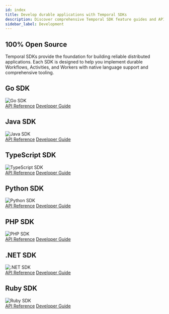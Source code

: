 ```yaml
---
id: index
title: Develop durable applications with Temporal SDKs
description: Discover comprehensive Temporal SDK feature guides and API references. Enhance your Temporal Application development with Go, Java, PHP, Python, TypeScript, and .NET.
sidebar_label: Development
---
```



## 100% Open Source

Temporal SDKs provide the foundation for building reliable distributed applications. Each SDK is designed to help you implement durable Workflows, Activities, and Workers with native language support and comprehensive tooling.

<div className="sdk-section">
  <div className="sdk-container">
    <div className="sdk-grid">
      <div className="sdk-card">
        <div className="sdk-card-header">
          <h2>Go SDK</h2>
          <img src="/img/sdks/svgs/sdk-box-logos/go.svg" alt="Go SDK" />
        </div>
        <div className="sdk-card-links">
          <a href="http://t.mp/go-api">API Reference</a>
          <a href="/develop/go">Developer Guide</a>
        </div>
      </div>
      <div className="sdk-card">
        <div className="sdk-card-header">
          <h2>Java SDK</h2>
          <img src="/img/sdks/svgs/sdk-box-logos/java.svg" alt="Java SDK" />
        </div>
        <div className="sdk-card-links">
          <a href="http://t.mp/java-api">API Reference</a>
          <a href="/develop/java">Developer Guide</a>
        </div>
      </div>
      <div className="sdk-card">
        <div className="sdk-card-header">
          <h2>TypeScript SDK</h2>
          <img src="/img/sdks/svgs/sdk-box-logos/typescript.svg" alt="TypeScript SDK" />
        </div>
        <div className="sdk-card-links">
          <a href="https://typescript.temporal.io">API Reference</a>
          <a href="/develop/typescript">Developer Guide</a>
        </div>
      </div>
      <div className="sdk-card">
        <div className="sdk-card-header">
          <h2>Python SDK</h2>
          <img src="/img/sdks/svgs/sdk-box-logos/python.svg" alt="Python SDK" />
        </div>
        <div className="sdk-card-links">
          <a href="https://python.temporal.io">API Reference</a>
          <a href="/develop/python">Developer Guide</a>
        </div>
      </div>
      <div className="sdk-card">
        <div className="sdk-card-header">
          <h2>PHP SDK</h2>
          <img src="/img/sdks/svgs/sdk-box-logos/php.svg" alt="PHP SDK" />
        </div>
        <div className="sdk-card-links">
          <a href="https://php.temporal.io/namespaces/temporal.html">API Reference</a>
          <a href="/develop/php">Developer Guide</a>
        </div>
      </div>
      <div className="sdk-card">
        <div className="sdk-card-header">
          <h2>.NET SDK</h2>
          <img src="/img/sdks/svgs/sdk-box-logos/dotnet.svg" alt=".NET SDK" />
        </div>
        <div className="sdk-card-links">
          <a href="https://dotnet.temporal.io/">API Reference</a>
          <a href="/develop/dotnet">Developer Guide</a>
        </div>
      </div>
      <div className="sdk-card">
        <div className="sdk-card-header">
          <h2>Ruby SDK</h2>
          <img src="/img/sdks/svgs/sdk-box-logos/ruby.png" alt="Ruby SDK" />
        </div>
        <div className="sdk-card-links">
          <a href="https://www.rubydoc.info/gems/temporalio">API Reference</a>
          <a href="https://github.com/temporalio/sdk-ruby#readme">Developer Guide</a>
        </div>
      </div>
    </div>
  </div>
</div>

<style>
{`
  .sdk-section {
    margin: 2rem 0;
  }

  .sdk-container {
    max-width: 1200px;
    margin: 0 auto;
  }

  .sdk-grid {
    display: grid;
    grid-template-columns: repeat(auto-fill, minmax(250px, 1fr));
    gap: 1rem;
  }

  .sdk-card {
    background: var(--ifm-background-surface-color);
    border: 1px solid rgba(255, 255, 255, 0.1);
    border-radius: 4px;
    padding: 1.25rem;
    min-height: 200px;
    position: relative;
  }

  [data-theme='light'] .sdk-card {
    border: 1px solid var(--ifm-color-emphasis-300);
  }

  .sdk-card-header {
    display: flex;
    justify-content: space-between;
    align-items: flex-start;
    width: 100%;
    margin-bottom: 3rem;
  }

  .sdk-card-header h2 {
    margin: 0;
    font-size: 2rem;
    font-weight: 300;
    color: var(--ifm-color-emphasis-900);
    line-height: 1;
  }

  .sdk-card-header img {
    width: 48px;
    height: 48px;
  }

  .sdk-card-links {
    display: flex;
    flex-direction: column;
    gap: 0.75rem;
    position: absolute;
    bottom: 1.25rem;
    left: 1.25rem;
  }

  .sdk-card-links a {
    color: #CACBF9;
    text-decoration: none;
    font-size: 1rem;
    font-family: var(--ifm-font-family-base);
    line-height: 1;
    transition: color 0.15s ease;
    position: relative;
  }

  [data-theme='light'] .sdk-card-links a {
    color: var(--ifm-color-primary);
  }

  .sdk-card-links a:hover {
    color: #FFFFFF;
  }

  [data-theme='light'] .sdk-card-links a:hover {
    color: var(--ifm-color-primary-darker);
  }

  .sdk-card-links a::after {
    content: '';
    position: absolute;
    width: 100%;
    height: 1px;
    bottom: -2px;
    left: 0;
    background-color: #FFFFFF;
    transform: scaleX(0);
    transform-origin: bottom right;
    transition: transform 0.15s ease;
  }

  [data-theme='light'] .sdk-card-links a::after {
    background-color: var(--ifm-color-primary-darker);
  }

  .sdk-card-links a:hover::after {
    transform: scaleX(1);
    transform-origin: bottom left;
  }

  @media (max-width: 768px) {
    .sdk-grid {
      grid-template-columns: 1fr;
    }
  }
`}
</style>



